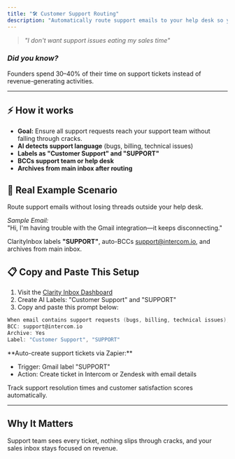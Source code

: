 ```yaml
---
title: "🛠️ Customer Support Routing"
description: "Automatically route support emails to your help desk so you can focus on revenue-generating activities."
---
```


> _"I don't want support issues eating my sales time"_

### _Did you know?_

Founders spend 30–40% of their time on support tickets instead of revenue-generating activities.

---

## ⚡️ How it works

- **Goal:** Ensure all support requests reach your support team without falling through cracks.
- **AI detects support language** (bugs, billing, technical issues)
- **Labels as "Customer Support" and "SUPPORT"**
- **BCCs support team or help desk**
- **Archives from main inbox after routing**

## 🔮 Real Example Scenario

Route support emails without losing threads outside your help desk.

_Sample Email:_\
"Hi, I'm having trouble with the Gmail integration—it keeps disconnecting."

ClarityInbox labels **"SUPPORT"**, auto-BCCs [support@intercom.io](mailto:support@intercom.io), and archives from main inbox.

## 📋 Copy and Paste This Setup

1. Visit the [Clarity Inbox Dashboard](https://app.clarityinbox.com/dashboard)
2. Create AI Labels: "Customer Support" and "SUPPORT"
3. Copy and paste this prompt below:

```c expandable
When email contains support requests (bugs, billing, technical issues), 
BCC: support@intercom.io 
Archive: Yes 
Label: "Customer Support", "SUPPORT"
```

<Accordion title="Advanced: Auto-create Tickets">
  **Auto-create support tickets via Zapier:**

  - Trigger: Gmail label "SUPPORT"
  - Action: Create ticket in Intercom or Zendesk with email details
</Accordion>

<Accordion title="Future Enhancement">
  Track support resolution times and customer satisfaction scores automatically.
</Accordion>

---

## Why It Matters

Support team sees every ticket, nothing slips through cracks, and your sales inbox stays focused on revenue.